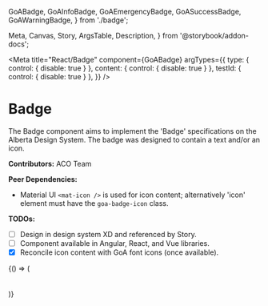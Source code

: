   GoABadge,
  GoAInfoBadge,
  GoAEmergencyBadge,
  GoASuccessBadge,
  GoAWarningBadge,
} from './badge';

  Meta,
  Canvas,
  Story,
  ArgsTable,
  Description,
} from '@storybook/addon-docs';

<Meta
  title="React/Badge"
  component={GoABadge}
  argTypes={{
    type: { control: { disable: true } },
    content: { control: { disable: true } },
    testId: { control: { disable: true } },
  }}
/>

# Badge

The Badge component aims to implement the 'Badge' specifications on the Alberta Design System.
The badge was designed to contain a text and/or an icon.

**Contributors:** ACO Team

**Peer Dependencies:**

- Material UI `<mat-icon />` is used for icon content; alternatively 'icon' element
  must have the `goa-badge-icon` class.

**TODOs:**

- [ ] Design in design system XD and referenced by Story.
- [ ] Component available in Angular, React, and Vue libraries.
- [x] Reconcile icon content with GoA font icons (once available).

<Canvas>
  <Story name="Badge">
    {() => (
      <div>
        <GoAInfoBadge content="information" />
        <GoASuccessBadge content="success" />
        <GoAWarningBadge content="warning" />
        <GoAEmergencyBadge content="emergency" />
        <GoABadge type="dark" content="dark" icon="toggle" />
        <GoABadge type="midtone" content="midtone" icon="information" />
        <GoABadge type="light" content="light" icon="information" />
        <GoABadge type="inactive" content="inactive" icon="lock-closed" />
        <br />
        <br />
        <GoABadge type="information" content="information" />
        <GoABadge type="success" content="success" />
        <GoABadge type="warning" content="warning" />
        <GoABadge type="emergency" content="emergency" />
        <GoABadge type="dark" content="dark" />
        <GoABadge type="midtone" content="midtone" />
        <GoABadge type="light" content="light" />
        <GoABadge type="inactive" content="inactive" />
      </div>
    )}
  </Story>
</Canvas>
